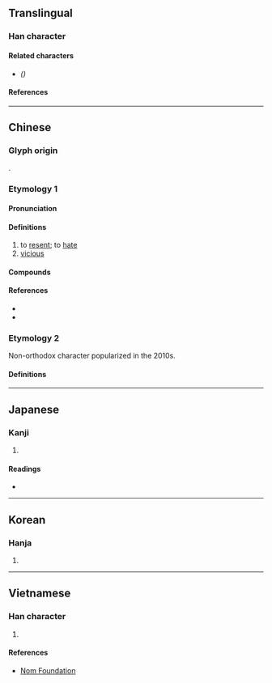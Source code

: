 {{also|怼|㨃}}
{{character info}}
==Translingual==

===Han character===
{{Han char|rn=61|rad=心|as=14|sn=18|four=34330|canj=TIP|ids=⿱對心}}

====Related characters====
* {{l|mul|[[怼]]}} ''({{w|Simplified Chinese}})''

====References====
{{Han ref|kx=0406.370|dkj=11376|dj=0747.300|hdz=42363.100|uh=61DF}}

----

==Chinese==

===Glyph origin===
{{Han etym}}
{{Han compound|對|心|c1=p|c2=s|t2=heart|ls=psc}}.

===Etymology 1===
{{zh-forms|s=怼|alt=譵,𢥓}}

====Pronunciation====
{{zh-pron
|m=duì
|c=deoi6,zeoi6
|c_note=deoi6 - colloquial; zeoi6 - variant
|mc=y
|oc=y
|cat=v
}}

====Definitions====
{{zh-hanzi}}

# to [[resent]]; to [[hate]]
# [[vicious]]

====Compounds====
{{zh-der|怨懟|慍懟|怒懟}}

====References====
* {{R:twedu|B01217}}
* {{R:yue:Hanzi}}

===Etymology 2===
Non-orthodox character popularized in the 2010s.

====Definitions====
{{zh-see|㨃|v}}

----

==Japanese==

===Kanji===
{{ja-kanji|grade=|rs=心14}}

# {{rfdef|ja|sort=心14}}

====Readings====
* {{ja-readings
|on=つい, ずい, たい
|kun=うらむ
}}

----

==Korean==

===Hanja===
{{ko-hanja|hangeul=대|eumhun=|rv=dae|mr=tae|y=tay}}

# {{rfdef|ko|sort=心14}}

----

==Vietnamese==

===Han character===
{{vi-hantu|rs=心14|[[tủi]]}}

# {{rfdef|vi|sort=心14}}

====References====
* [http://nomfoundation.org/common/nom_details.php?codepoint=61df Nom Foundation]